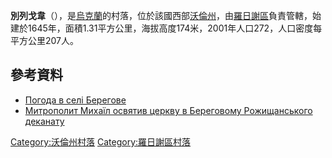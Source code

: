 {{coord|51|3|59|N|25|14|30|E|scale:30000|display=title}}

'''別列戈韋'''（{{lang-uk|Берегове}}），是[[烏克蘭|烏克蘭]]的村落，位於該國西部[[沃倫州|沃倫州]]，由[[羅日謝區|羅日謝區]]負責管轄，始建於1645年，面積1.31平方公里，海拔高度174米，2001年人口272，人口密度每平方公里207人。

==參考資料==
* [http://weather.in.ua/ua/volynskaja/878 Погода в селі Берегове]{{Wayback|url=http://weather.in.ua/ua/volynskaja/878 |date=20160305102812 }}
* [https://web.archive.org/web/20161017200517/http://www.cerkva.info/en/news/diocesan-news/7126-mytropolyt-myxayil-osvyatyv-cerkvu-v-beregovomu-rozhyshhanskogo-dekanatu.html Митрополит Михаїл освятив церкву в Береговому Рожищанського деканату]

[[Category:沃倫州村落|Category:沃倫州村落]]
[[Category:羅日謝區村落|Category:羅日謝區村落]]


{{Volyn-geo-stub}}